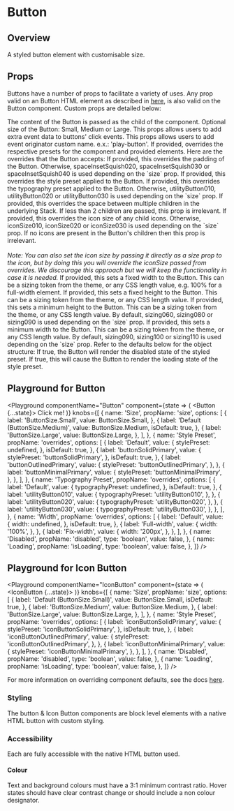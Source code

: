 

# Button

## Overview

A styled button element with customisable size.

## Props

Buttons have a number of props to facilitate a variety of uses. Any prop valid on an Button HTML element as described in [here](https://developer.mozilla.org/en-US/docs/Web/HTML/Element/button#Attributes), is also valid on the Button component.
Custom props are detailed below:

<LegacyBlock marginTop="sizing040">
  <Prop name="children" type="string" required>
    The content of the Button is passed as the child of the component.
  </Prop>
  <Prop
    name="size"
    type="ButtonSize"
    enum={ButtonSize}
    default={ButtonSize.Medium}
  >
    Optional size of the Button: Small, Medium or Large.
  </Prop>
  <Prop name="eventContext" type="object">
    This props allows users to add extra event data to buttons' click events.
  </Prop>
  <Prop name="eventOriginator" type="string" default="button">
    This props allows users to add event originator custom name. e.x.:
    'play-button'.
  </Prop>
  <Prop name="overrides" type="object">
    If provided, overrides the respective presets for the component and provided elements.
    Here are the overrides that the Button accepts:
    <Prop name="spaceInset" type="MQ<PaddingPresetKeys>">
      If provided, this overrides the padding of the Button. Otherwise,
      spaceInsetSquish020, spaceInsetSquish030 or spaceInsetSquish040 is used
      depending on the `size` prop.
    </Prop>
    <Prop name="stylePreset" type="MQ<StylePresetKeys>">
      If provided, this overrides the style preset applied to the Button.
    </Prop>
    <Prop name="typographyPreset" type="MQ<TypographyPresetKeys>">
      If provided, this overrides the typography preset applied to the Button.
      Otherwise, utilityButton010, utilityButton020 or utilityButton030 is used depending on the
      `size` prop.
    </Prop>
    <Prop name="spaceInline" type="MQ<SizingKeys>">
      If provided, this overrides the space between multiple children in the
      underlying Stack. If less than 2 children are passed, this prop is
      irrelevant.
    </Prop>
    <Prop name="iconSize" type="IconSizeKeys">
      If provided, this overrides the icon size of any child icons. Otherwise,
      iconSize010, iconSize020 or iconSize030 is used depending on the `size`
      prop. If no icons are present in the Button's children then this prop is
      irrelevant.
      <br />
      <br />
      <i>
        Note: You can also set the icon size by passing it directly as a size
        prop to the icon, but by doing this you will override the iconSize
        passed from overrides. We discourage this approach but we will keep the
        functionality in case it is needed.
      </i>
    </Prop>
    <Prop name="width" type="SizingKeys | string">
      If provided, this sets a fixed width to the Button. This can be a sizing
      token from the theme, or any CSS length value, e.g. 100% for a full-width
      element.
    </Prop>
    <Prop name="height" type="SizingKeys | string">
      If provided, this sets a fixed height to the Button. This can be a sizing
      token from the theme, or any CSS length value.
    </Prop>
    <Prop name="minHeight" type="SizingKeys | string">
      If provided, this sets a minimum height to the Button. This can be a
      sizing token from the theme, or any CSS length value. By default,
      sizing060, sizing080 or sizing090 is used depending on the `size` prop.
    </Prop>
    <Prop name="minWidth" type="SizingKeys | string">
      If provided, this sets a minimum width to the Button. This can be a sizing
      token from the theme, or any CSS length value. By default, sizing090,
      sizing100 or sizing110 is used depending on the `size` prop.
    </Prop>
    Refer to the defaults below for the object structure:
    <CodeFromDefaultPresets componentName="button" />
  </Prop>
  <Prop name="disabled" type="boolean" default={false}>
    If true, the Button will render the disabled state of the styled preset.
  </Prop>
  <Prop name="isLoading" type="boolean" default="false">
    If true, this will cause the Button to render the loading state of the style
    preset.
  </Prop>
</LegacyBlock>

## Playground for Button

<Playground
  componentName="Button"
  component={state => (
    <Button {...state}>
      <Email />
      Click me!
    </Button>
  )}
  knobs={[
    {
      name: 'Size',
      propName: 'size',
      options: [
        {
          label: 'ButtonSize.Small',
          value: ButtonSize.Small,
        },
        {
          label: 'Default (ButtonSize.Medium)',
          value: ButtonSize.Medium,
          isDefault: true,
        },
        {
          label: 'ButtonSize.Large',
          value: ButtonSize.Large,
        },
      ],
    },
    {
      name: 'Style Preset',
      propName: 'overrides',
      options: [
        {
          label: 'Default',
          value: {
            stylePreset: undefined,
          },
          isDefault: true,
        },
        {
          label: 'buttonSolidPrimary',
          value: {
            stylePreset: 'buttonSolidPrimary',
          },
          isDefault: true,
        },
        {
          label: 'buttonOutlinedPrimary',
          value: {
            stylePreset: 'buttonOutlinedPrimary',
          },
        },
        {
          label: 'buttonMinimalPrimary',
          value: {
            stylePreset: 'buttonMinimalPrimary',
          },
        },
      ],
    },
    {
      name: 'Typography Preset',
      propName: 'overrides',
      options: [
        {
          label: 'Default',
          value: {
            typographyPreset: undefined,
          },
          isDefault: true,
        },
        {
          label: 'utilityButton010',
          value: {
            typographyPreset: 'utilityButton010',
          },
        },
        {
          label: 'utilityButton020',
          value: {
            typographyPreset: 'utilityButton020',
          },
        },
        {
          label: 'utilityButton030',
          value: {
            typographyPreset: 'utilityButton030',
          },
        },
      ],
    },
    {
      name: 'Width',
      propName: 'overrides',
      options: [
        {
          label: 'Default',
          value: {
            width: undefined,
          },
          isDefault: true,
        },
        {
          label: 'Full-width',
          value: {
            width: '100%',
          },
        },
        {
          label: 'Fix-width',
          value: {
            width: '200px',
          },
        },
      ],
    },
    {
      name: 'Disabled',
      propName: 'disabled',
      type: 'boolean',
      value: false,
    },
    {
      name: 'Loading',
      propName: 'isLoading',
      type: 'boolean',
      value: false,
    },
  ]}
/>

## Playground for Icon Button

<Playground
  componentName="IconButton"
  component={state => (
    <IconButton {...state}>
      <Email />
    </IconButton>
  )}
  knobs={[
    {
      name: 'Size',
      propName: 'size',
      options: [
        {
          label: 'Default (ButtonSize.Small)',
          value: ButtonSize.Small,
          isDefault: true,
        },
        {
          label: 'ButtonSize.Medium',
          value: ButtonSize.Medium,
        },
        {
          label: 'ButtonSize.Large',
          value: ButtonSize.Large,
        },
      ],
    },
    {
      name: 'Style Preset',
      propName: 'overrides',
      options: [
        {
          label: 'iconButtonSolidPrimary',
          value: {
            stylePreset: 'iconButtonSolidPrimary',
          },
          isDefault: true,
        },
        {
          label: 'iconButtonOutlinedPrimary',
          value: {
            stylePreset: 'iconButtonOutlinedPrimary',
          },
        },
        {
          label: 'iconButtonMinimalPrimary',
          value: {
            stylePreset: 'iconButtonMinimalPrimary',
          },
        },
      ],
    },
    {
      name: 'Disabled',
      propName: 'disabled',
      type: 'boolean',
      value: false,
    },
    {
      name: 'Loading',
      propName: 'isLoading',
      type: 'boolean',
      value: false,
    },
  ]}
/>

For more information on overriding component defaults, see the docs [here](/theming/component-defaults).

### Styling

The button & Icon Button components are block level elements with a native HTML button with custom styling.

### Accessibility

Each are fully accessible with the native HTML button used.

#### Colour

Text and background colours must have a 3:1 minimum contrast ratio.
Hover states should have clear contrast change or should include a non colour designator.
